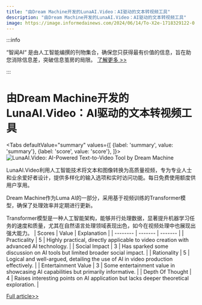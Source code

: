 ```yaml
---
title: "由Dream Machine开发的LunaAI.Video：AI驱动的文本转视频工具"
description: "由Dream Machine开发的LunaAI.Video：AI驱动的文本转视频工具"
image: https://image.informedainews.com/2024/06/14/To-X2e-1718329122-0.jpg
---
```



:::info

“智闻AI“ 是由人工智能编撰的刊物集合，确保您只获得最有价值的信息，旨在助您消除信息差，突破信息茧房的局限。  [了解更多 >>](/)

:::

# 由Dream Machine开发的LunaAI.Video：AI驱动的文本转视频工具


<Tabs
	defaultValue="summary"
	values={[
	{label: 'summary', value: 'summary'},
	{label: 'score', value: 'score'},
]}>
<TabItem value="summary">
<img
  src="https://image.informedainews.com/2024/06/14/To-X2e-1718329122-0.jpg"
  alt="LunaAI.Video: AI-Powered Text-to-Video Tool by Dream Machine"
/>



LunaAI.Video利用人工智能技术将文本和图像转换为高质量视频，专为专业人士和业余爱好者设计，提供多样化的输入选项和实时访问功能。每日免费使用额度供用户享用。

Dream Machine作为Luma AI的一部分，采用基于视频训练的Transformer模型，确保了处理效率并定期进行更新。

Transformer模型是一种人工智能架构，能够并行处理数据，显著提升机器学习任务的速度和质量，尤其在自然语言处理领域表现出色，如今在视频处理中也展现出强大能力。
</TabItem>
<TabItem value="score">
	| Scores     | Value   | Explanation |
	| -------- | ------- | ------- |
	| Practicality  | 5    | Highly practical, directly applicable to video creation with advanced AI technology.    |
	| Social Impact | 3     | Has sparked some discussion on AI tools but limited broader social impact.    |
	| Rationality    | 5    | Logical and well-argued, detailing the use of AI in video production effectively.    |
	| Entertainment Value    | 3    | Some entertainment value in showcasing AI capabilities but primarily informative.    |
	| Depth Of Thought    | 4    | Raises interesting points on AI application but lacks deeper theoretical exploration.    |
</TabItem>
</Tabs>

[Full article>>](https://github.com/ruanyf/weekly/issues/4628)
